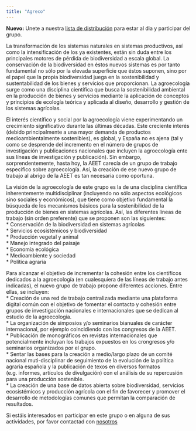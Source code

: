 ```yaml
---
title: "Agreco"
---
```


**Nuevo:** Unete a nuestra [lista de distribución](https://groups.google.com/forum/#!forum/agreco) para estar al dia y participar del grupo.

La transformación de los sistemas naturales en sistemas productivos, así como la intensificación de los ya existentes, están sin duda entre los principales motores de pérdida de biodiversidad a escala global. La conservación de la biodiversidad en éstos nuevos sistemas es por tanto fundamental no sólo por la elevada superficie que éstos suponen, sino por el papel que la propia biodiversidad juega en la sostenibilidad y sustentabilidad de los bienes y servicios que proporcionan. La agroecología surge como una disciplina científica que busca la sostenibilidad ambiental en la producción de bienes y servicios mediante la aplicación de conceptos y principios de ecología teórica y aplicada al diseño, desarrollo y gestión de los sistemas agrícolas.  
 
El interés científico y social por la agroecología viene experimentando un crecimiento significativo durante las últimas décadas. Este creciente interés (debido principalmente a una mayor demanda de productos medioambientalmente sostenibles), es global, y España no es ajena (tal y como se desprende del incremento en el número de grupos de investigación y publicaciones nacionales que incluyen la agroecología ente sus líneas de investigación y publicación). Sin embargo, sorprendentemente, hasta hoy, la AEET carecía de un grupo de trabajo específico sobre agroecología. Así, la creación de ese nuevo grupo de trabajo al abrigo de la AEET es tan necesaria como oportuna.  
 
La visión de la agroecología de este grupo es la de una disciplina científica inherentemente multidisciplinar (incluyendo no sólo aspectos ecológicos sino sociales y económicos), que tiene como objetivo fundamental la búsqueda de los mecanismos básicos para la sostenibilidad de la producción de bienes en sistemas agrícolas. Así, las diferentes líneas de trabajo (sin orden preferente) que se proponen son las siguientes:  
* Conservación de la biodiversidad en sistemas agrícolas  
* Servicios ecosistémicos y biodiversidad  
* Producción vegetal y animal  
* Manejo integrado del paisaje  
* Economía ecológica  
* Medioambiente y sociedad  
* Política agraria  
 
Para alcanzar el objetivo de incrementar la cohesión entre los científicos dedicados a la agroecología (en cualesquiera de las líneas de trabajo antes indicadas), el nuevo grupo de trabajo propone diferentes acciones. Entre ellas, se incluyen:  
* Creación de una red de trabajo centralizada mediante una plataforma digital común con el objetivo de fomentar el contacto y cohesión entre grupos de investigación nacionales e internacionales que se dedican al estudio de la agroecología.  
* La organización de simposios y/o seminarios bianuales de carácter internacional, por ejemplo coincidiendo con los congresos de la AEET.  
* Publicación de monográficos en revistas internacionales que potencialmente incluyan los trabajos expuestos en los crongresos y/o seminarios organizados por el grupo.  
* Sentar las bases para la creación a medio/largo plazo de un comité nacional muti-disciplinar de seguimiento de la evolución de la política agraria española y la publicación de texos en diversos formatos (e.g. informes, artículos de divulgación) con el análisis de su repercusión para una producción sostenible.  
* La creación de una base de datos abierta sobre biodiversidad, servicios ecosistémicos y producción agrícola con el fin de favorecer y promover el desarrollo de metodologías comunes que permitan la comparación de resultados.  
 
Si estáis interesados en participar en este grupo o en alguna de sus actividades, por favor contactad con [nosotros](mailto:agrecoaeet@gmail.com)  


